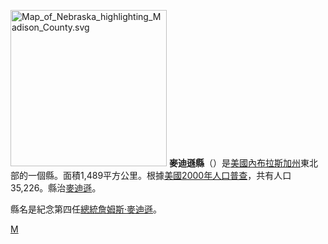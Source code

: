 {{Otheruses|麥迪遜縣|subject=美國內布拉斯加州的一個縣|other=同名的縣}}
{{unreferenced|time=2019-06-01}}
[[File:Map_of_Nebraska_highlighting_Madison_County.svg|250px]]
'''麥迪遜縣'''（{{lang-en|Madison County}}）是[[美國|美國]][[內布拉斯加州|內布拉斯加州]]東北部的一個縣。面積1,489平方公里。根據[[美國2000年人口普查|美國2000年人口普查]]，共有人口35,226。縣治[[麥迪遜_(內布拉斯加州)|麥迪遜]]。

縣名是紀念第四任[[美國總統|總統]][[詹姆斯·麥迪遜|詹姆斯·麥迪遜]]。

{{內布拉斯加州}}
[[Category:內布拉斯加州行政區劃|M]]
{{Nebraska-stub}}
